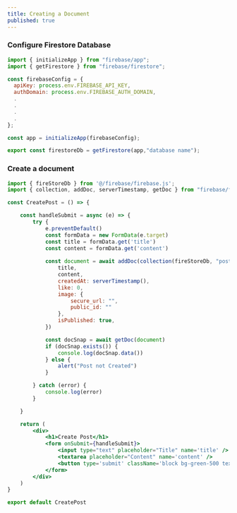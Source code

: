 ```yaml
---
title: Creating a Document
published: true
---
```


### Configure Firestore Database

```js
import { initializeApp } from "firebase/app";
import { getFirestore } from "firebase/firestore";

const firebaseConfig = {
  apiKey: process.env.FIREBASE_API_KEY,
  authDomain: process.env.FIREBASE_AUTH_DOMAIN,
  .
  .
  .
  .
};

const app = initializeApp(firebaseConfig);

export const firestoreDb = getFirestore(app,"database name");
```

### Create a document

```jsx
import { fireStoreDb } from '@/firebase/firebase.js';
import { collection, addDoc, serverTimestamp, getDoc } from "firebase/firestore";

const CreatePost = () => {

    const handleSubmit = async (e) => {
        try {
            e.preventDefault()
            const formData = new FormData(e.target)
            const title = formData.get('title')
            const content = formData.get('content')
         
            const document = await addDoc(collection(fireStoreDb, "posts"), {
                title,
                content,
                createdAt: serverTimestamp(),
                like: 0,
                image: {
                    secure_url: "",
                    public_id: ""
                },
                isPublished: true,
            })

            const docSnap = await getDoc(document)
            if (docSnap.exists()) {
                console.log(docSnap.data())
            } else {
                alert("Post not Created")
            }

        } catch (error) {
            console.log(error)
        }

    }

    return (
        <div>
            <h1>Create Post</h1>
            <form onSubmit={handleSubmit}>
                <input type="text" placeholder="Title" name='title' />
                <textarea placeholder="Content" name='content' />
                <button type='submit' className='block bg-green-500 text-white'>Submit</button>
            </form>
        </div>
    )
}

export default CreatePost
```